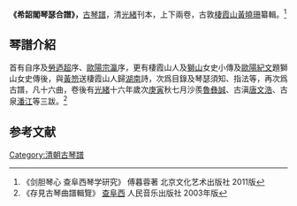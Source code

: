'''《希韶閣琴瑟合譜》，'''[[古琴譜|古琴譜]]，清[[光緒|光緒]]刊本，上下兩卷，古敦[[棲霞山|棲霞山]][[黃曉珊|黃曉珊]]纂輯。<ref>《剑胆琴心 查阜西琴学研究》 傅暮蓉著 北京文化艺术出版社 2011版</ref>

==琴譜介紹==
首有自序及[[勞迺超|勞迺超]]序、[[歐陽宗瀛|歐陽宗瀛]]序，更有棲霞山人及[[獅山|獅山]]女史小傳及[[歐陽紀文|歐陽紀文]]題獅山女史傳後，與[[黃笏|黃笏]]送棲霞山人歸[[湖南|湖南]]詩，次爲目錄及琴瑟須知、指法等，再次爲古譜，凡十六曲，卷後有[[光緒|光緒]]十六年歲次[[庚寅|庚寅]]秋七月沙羨[[魯彝誠|魯彝誠]]、古滇[[唐文浩|唐文浩]]、古泉[[潘江|潘江]]等三跋。<ref>《存見古琴曲譜輯覽》 [[查阜西|查阜西]] 人民音乐出版社 2003年版</ref>

==参考文献==
{{reflist}}

[[Category:清朝古琴譜|Category:清朝古琴譜]]